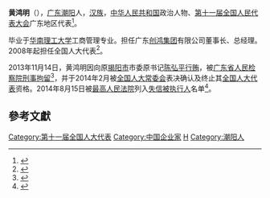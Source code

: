 '''黄鸿明'''（{{bd|1968年||}}），[[广东|广东]][[潮阳|潮阳]]人，[[汉族|汉族]]，[[中华人民共和国|中华人民共和国]]政治人物、[[第十一届全国人民代表大会|第十一届全国人民代表大会]]广东地区代表<ref>{{cite web|author=新华网|title=第十一届全国人大代表|url=http://news.xinhuanet.com/ziliao/2008-03/03/content_7708230.htm?node=36628|publisher=新华网|accessdate=2014-01-07|archive-date=2014-01-10|archive-url=https://web.archive.org/web/20140110211415/http://news.xinhuanet.com/ziliao/2008-03/03/content_7708230.htm?node=36628|dead-url=no}}</ref>。

毕业于[[华南理工大学|华南理工大学]]工商管理专业。担任广东[[创鸿集团|创鸿集团]]有限公司董事长、总经理。2008年起担任全国人大代表<ref>{{cite news|title=全国人大代表信息-黄鸿明|url=http://210.82.31.1:8084/delegate/viewDelegate.action?dbid=111930|accessdate=2013-04-05|newspaper=全国人大网|archive-url=https://web.archive.org/web/20140522070508/http://www.npc.gov.cn/delegate/viewDelegate.action?dbid=111930|archive-date=2014-05-22|dead-url=yes}}</ref>。

2013年11月14日，黄鸿明因向原[[揭阳市|揭阳市]]市委原书记[[陈弘平|陈弘平]][[行贿|行贿]]，被[[广东省人民检察院|广东省人民检察院]][[刑事拘留|刑事拘留]]<ref>{{cite news|title=地产商黄鸿明被刑拘 涉嫌行贿揭阳市委原书记|url=http://business.sohu.com/20131115/n390180564.shtml|date=2013年11月15日|newspaper=搜狐|accessdate=2015年4月29日|archive-date=2016年3月4日|archive-url=https://web.archive.org/web/20160304223648/http://business.sohu.com/20131115/n390180564.shtml|dead-url=no}}</ref>，并于2014年2月被[[全国人大常委会|全国人大常委会]]表决确认及终止其[[全国人大代表|全国人大代表]]资格。2014年8月15日被[[中华人民共和国最高人民法院|最高人民法院]]列入[[失信被执行人|失信被执行人]]名单<ref>{{cite news|title=落马书记为他们求情|url=http://www.opendir.cn/view/86633.html|date=2015-04-29|newspaper=南方周末}}{{dead link|date=2018年5月 |bot=InternetArchiveBot |fix-attempted=yes }}</ref>。

==參考文獻==
{{reflist}}
[[Category:第十一届全国人大代表|Category:第十一届全国人大代表]]
[[Category:中国企业家|Category:中国企业家]]
[[Category:黄姓|H]]
[[Category:潮阳人|Category:潮阳人]]